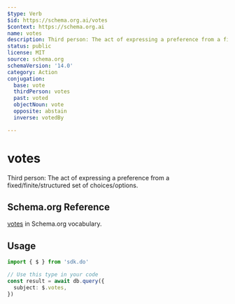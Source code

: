 ```yaml
---
$type: Verb
$id: https://schema.org.ai/votes
$context: https://schema.org.ai
name: votes
description: Third person: The act of expressing a preference from a fixed/finite/structured set of choices/options.
status: public
license: MIT
source: schema.org
schemaVersion: '14.0'
category: Action
conjugation:
  base: vote
  thirdPerson: votes
  past: voted
  objectNoun: vote
  opposite: abstain
  inverse: votedBy

---
```


# votes

Third person: The act of expressing a preference from a fixed/finite/structured set of choices/options.

## Schema.org Reference

[votes](https://schema.org/VoteAction) in Schema.org vocabulary.

## Usage

```typescript
import { $ } from 'sdk.do'

// Use this type in your code
const result = await db.query({
  subject: $.votes,
})
```
